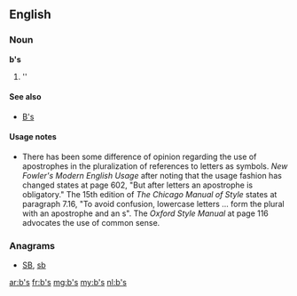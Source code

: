 {{also|.bs|bs|B's|Bs|BS|␈}}
==English==

===Noun===
'''b's'''

# ''{{plural of|b}}

====See also====
* [[B's]]

====Usage notes====
* There has been some difference of opinion regarding the use of apostrophes in the pluralization of references to letters as symbols.  ''New Fowler's Modern English Usage'' after noting that the usage fashion has changed states at page 602, "But after letters an apostrophe is obligatory."    The 15th edition of ''The Chicago Manual of Style'' states at paragraph 7.16, "To avoid confusion, lowercase letters ... form the plural with an apostrophe and an s".  The ''Oxford Style Manual'' at page 116 advocates the use of common sense.

===Anagrams===
* [[SB#English|SB]], [[sb#English|sb]]

[[ar:b's]]
[[fr:b's]]
[[mg:b's]]
[[my:b's]]
[[nl:b's]]